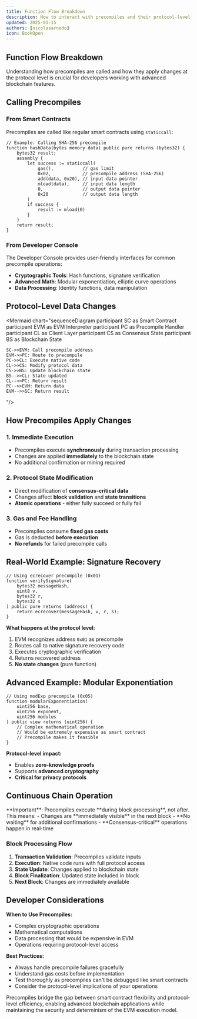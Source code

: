 ```yaml
---
title: Function Flow Breakdown
description: How to interact with precompiles and their protocol-level data changes
updated: 2025-01-15
authors: [nicolasarnedo]
icon: BookOpen
---
```


## Function Flow Breakdown

Understanding how precompiles are called and how they apply changes at the protocol level is crucial for developers working with advanced blockchain features.

## Calling Precompiles

### From Smart Contracts

Precompiles are called like regular smart contracts using `staticcall`:

```solidity
// Example: Calling SHA-256 precompile
function hashData(bytes memory data) public pure returns (bytes32) {
    bytes32 result;
    assembly {
        let success := staticcall(
            gas(),           // gas limit
            0x02,            // precompile address (SHA-256)
            add(data, 0x20), // input data pointer
            mload(data),     // input data length
            0,               // output data pointer
            0x20             // output data length
        )
        if success {
            result := mload(0)
        }
    }
    return result;
}
```

### From Developer Console

The Developer Console provides user-friendly interfaces for common precompile operations:

- **Cryptographic Tools**: Hash functions, signature verification
- **Advanced Math**: Modular exponentiation, elliptic curve operations
- **Data Processing**: Identity functions, data manipulation

## Protocol-Level Data Changes

<Mermaid chart="sequenceDiagram
    participant SC as Smart Contract
    participant EVM as EVM Interpreter
    participant PC as Precompile Handler
    participant CL as Client Layer
    participant CS as Consensus State
    participant BS as Blockchain State

    SC->>EVM: Call precompile address
    EVM->>PC: Route to precompile
    PC->>CL: Execute native code
    CL->>CS: Modify protocol data
    CS->>BS: Update blockchain state
    BS-->>CL: State updated
    CL-->>PC: Return result
    PC-->>EVM: Return data
    EVM-->>SC: Return result
"/>

## How Precompiles Apply Changes

### 1. **Immediate Execution**
- Precompiles execute **synchronously** during transaction processing
- Changes are applied **immediately** to the blockchain state
- No additional confirmation or mining required

### 2. **Protocol State Modification**
- Direct modification of **consensus-critical data**
- Changes affect **block validation** and **state transitions**
- **Atomic operations** - either fully succeed or fully fail

### 3. **Gas and Fee Handling**
- Precompiles consume **fixed gas costs**
- Gas is deducted **before execution**
- **No refunds** for failed precompile calls

## Real-World Example: Signature Recovery

```solidity
// Using ecrecover precompile (0x01)
function verifySignature(
    bytes32 messageHash,
    uint8 v,
    bytes32 r,
    bytes32 s
) public pure returns (address) {
    return ecrecover(messageHash, v, r, s);
}
```

**What happens at the protocol level:**
1. EVM recognizes address `0x01` as precompile
2. Routes call to native signature recovery code
3. Executes cryptographic verification
4. Returns recovered address
5. **No state changes** (pure function)

## Advanced Example: Modular Exponentiation

```solidity
// Using modExp precompile (0x05)
function modularExponentiation(
    uint256 base,
    uint256 exponent,
    uint256 modulus
) public view returns (uint256) {
    // Complex mathematical operation
    // Would be extremely expensive as smart contract
    // Precompile makes it feasible
}
```

**Protocol-level impact:**
- Enables **zero-knowledge proofs**
- Supports **advanced cryptography**
- **Critical for privacy protocols**

## Continuous Chain Operation

<Callout type="warning">
**Important**: Precompiles execute **during block processing**, not after. This means:
- Changes are **immediately visible** in the next block
- **No waiting** for additional confirmations
- **Consensus-critical** operations happen in real-time
</Callout>

### Block Processing Flow

1. **Transaction Validation**: Precompiles validate inputs
2. **Execution**: Native code runs with full protocol access
3. **State Update**: Changes applied to blockchain state
4. **Block Finalization**: Updated state included in block
5. **Next Block**: Changes are immediately available

## Developer Considerations

**When to Use Precompiles:**
- Complex cryptographic operations
- Mathematical computations
- Data processing that would be expensive in EVM
- Operations requiring protocol-level access

**Best Practices:**
- Always handle precompile failures gracefully
- Understand gas costs before implementation
- Test thoroughly as precompiles can't be debugged like smart contracts
- Consider the protocol-level implications of your operations

Precompiles bridge the gap between smart contract flexibility and protocol-level efficiency, enabling advanced blockchain applications while maintaining the security and determinism of the EVM execution model.